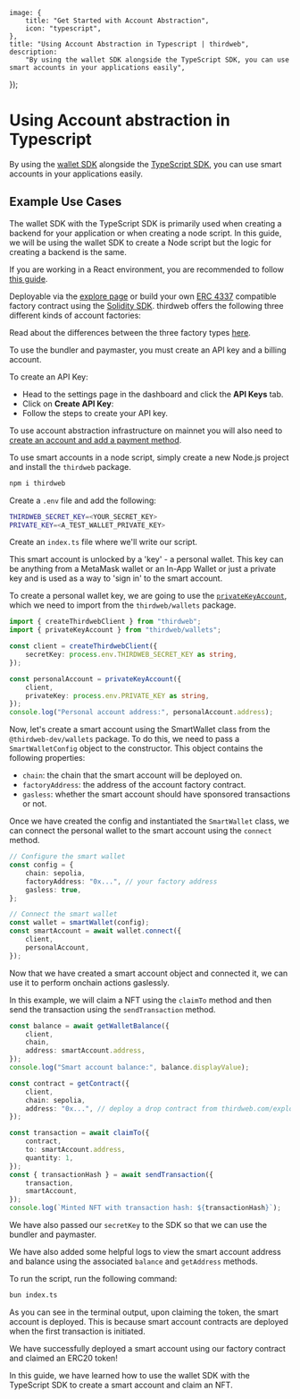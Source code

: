 
	image: {
		title: "Get Started with Account Abstraction",
		icon: "typescript",
	},
	title: "Using Account Abstraction in Typescript | thirdweb",
	description:
		"By using the wallet SDK alongside the TypeScript SDK, you can use smart accounts in your applications easily",
});

# Using Account abstraction in Typescript

By using the [wallet SDK](/references/wallets/latest) alongside the [TypeScript SDK](/typescript/latest), you can use smart accounts in your applications easily.

## Example Use Cases

The wallet SDK with the TypeScript SDK is primarily used when creating a backend for your application or when creating a node script.
In this guide, we will be using the wallet SDK to create a Node script but the logic for creating a backend is the same.

If you are working in a React environment, you are recommended to follow [this guide](/connect/account-abstraction/guides/react).

<Steps>
    <Step title="Deploy an Account Factory">

Deployable via the [explore page](https://thirdweb.com/explore/smart-wallet) or build your own [ERC 4337](https://eips.ethereum.org/EIPS/eip-4337) compatible factory contract using the [Solidity SDK](/contracts/build/base-contracts/erc-4337).
thirdweb offers the following three different kinds of account factories:

<Grid>
	<ArticleIconCard
		title="Account Factory"
		href="https://thirdweb.com/thirdweb.eth/AccountFactory"
		icon={WalletsSmartIcon}
	/>
	<ArticleIconCard
		title="Managed Account Factory"
		href="https://thirdweb.com/thirdweb.eth/ManagedAccountFactory"
		icon={WalletsSmartIcon}
	/>
</Grid>

Read about the differences between the three factory types [here](/connect/account-abstraction/how-it-works).

</Step>
<Step title="Create an API key">

To use the bundler and paymaster, you must create an API key and a billing account.

To create an API Key:

- Head to the settings page in the dashboard and click the **API Keys** tab.
- Click on **Create API Key**:
- Follow the steps to create your API key.

To use account abstraction infrastructure on mainnet you will also need to [create an account and add a payment method](https://thirdweb.com/dashboard/settings/billing).

</Step>
<Step title="Create a Node Script">

To use smart accounts in a node script, simply create a new Node.js project and install the `thirdweb` package.

```bash
npm i thirdweb
```

Create a `.env` file and add the following:

```bash
THIRDWEB_SECRET_KEY=<YOUR_SECRET_KEY>
PRIVATE_KEY=<A_TEST_WALLET_PRIVATE_KEY>
```

Create an `index.ts` file where we'll write our script.

</Step>
<Step title="Creating the Personal Wallet Key">

This smart account is unlocked by a 'key' - a personal wallet.
This key can be anything from a MetaMask wallet or an In-App Wallet or just a private key and is used as a way to 'sign in' to the smart account.

To create a personal wallet key, we are going to use the [`privateKeyAccount`](/references/typescript/v5/privateKeyAccount), which we need to import from the `thirdweb/wallets` package.

```typescript
import { createThirdwebClient } from "thirdweb";
import { privateKeyAccount } from "thirdweb/wallets";

const client = createThirdwebClient({
	secretKey: process.env.THIRDWEB_SECRET_KEY as string,
});

const personalAccount = privateKeyAccount({
	client,
	privateKey: process.env.PRIVATE_KEY as string,
});
console.log("Personal account address:", personalAccount.address);
```

</Step>
<Step title="Creating the Smart account">

Now, let's create a smart account using the SmartWallet class from the `@thirdweb-dev/wallets` package.
To do this, we need to pass a `SmartWalletConfig` object to the constructor. This object contains the following properties:

- `chain`: the chain that the smart account will be deployed on.
- `factoryAddress`: the address of the account factory contract.
- `gasless`: whether the smart account should have sponsored transactions or not.

Once we have created the config and instantiated the `SmartWallet` class, we can connect the personal wallet to the smart account using the `connect` method.

```typescript
// Configure the smart wallet
const config = {
	chain: sepolia,
	factoryAddress: "0x...", // your factory address
	gasless: true,
};

// Connect the smart wallet
const wallet = smartWallet(config);
const smartAccount = await wallet.connect({
	client,
	personalAccount,
});
```

</Step>
<Step title="Using the Smart Account">

Now that we have created a smart account object and connected it, we can use it to perform onchain actions gaslessly.

In this example, we will claim a NFT using the `claimTo` method and then send the transaction using the `sendTransaction` method.

```typescript
const balance = await getWalletBalance({
	client,
	chain,
	address: smartAccount.address,
});
console.log("Smart account balance:", balance.displayValue);

const contract = getContract({
	client,
	chain: sepolia,
	address: "0x...", // deploy a drop contract from thirdweb.com/explore
});

const transaction = await claimTo({
	contract,
	to: smartAccount.address,
	quantity: 1,
});
const { transactionHash } = await sendTransaction({
	transaction,
	smartAccount,
});
console.log(`Minted NFT with transaction hash: ${transactionHash}`);
```

We have also passed our `secretKey` to the SDK so that we can use the bundler and paymaster.

We have also added some helpful logs to view the smart account address and balance using the associated `balance` and `getAddress` methods.

</Step>
<Step title="Run the Script">

To run the script, run the following command:

```bash
bun index.ts
```

As you can see in the terminal output, upon claiming the token, the smart account is deployed. This is because smart account contracts are deployed when the first transaction is initiated.

We have successfully deployed a smart account using our factory contract and claimed an ERC20 token!

</Step>
<Step title="Conclusion">

In this guide, we have learned how to use the wallet SDK with the TypeScript SDK to
create a smart account and claim an NFT.

</Step>
</Steps>
